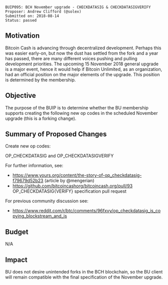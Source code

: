 <pre>
BUIP095: BCH November upgrade - CHECKDATASIG & CHECKDATASIGVERIFY
Proposer: Andrew Clifford (@solex)
Submitted on: 2018-08-14
Status: passed
</pre>

==Motivation==
Bitcoin Cash is advancing through decentralized development. Perhaps this was easier early-on, but now the dust has settled from the fork and a year has passed, there are many different voices pushing and pulling development priorities. The upcoming 15 November 2018 general upgrade is a major event, hence it would help if Bitcoin Unlimited, as an organization, had an official position on the major elements of the upgrade. This position is determined by the membership.

==Objective==

The purpose of the BUIP is to determine whether the BU membership supports creating the following new op codes in the scheduled November upgrade (this is a forking change).

==Summary of Proposed Changes==

Create new op codes:

OP_CHECKDATASIG and OP_CHECKDATASIGVERIFY

For further information, see:

* https://www.yours.org/content/the-story-of-op_checkdatasig-f79679d52b23 (article by @mengerian)
* https://github.com/bitcoincashorg/bitcoincash.org/pull/93 OP_CHECKDATASIG{VERIFY} specification pull request

For previous community discussion see:

* https://www.reddit.com/r/btc/comments/96fxvy/op_checkdatasig_is_copying_blockstream_and_is

==Budget==

N/A

==Impact==

BU does not desire unintended forks in the BCH blockchain, so the BU client will remain compatible with the final specification of the November upgrade.
